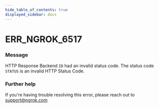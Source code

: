 ```yaml
---
hide_table_of_contents: true
displayed_sidebar: docs
---
```



# ERR_NGROK_6517

### Message
HTTP Response Backend `ID` had an invalid status code.
The status code `STATUS` is an invalid HTTP Status Code.

<ErrorDetails error='err_ngrok_6517' />


### Further help
If you're having trouble resolving this error, please reach out to [support@ngrok.com](mailto:support@ngrok.com?subject=Help%20with%20ERR_NGROK_6517)

